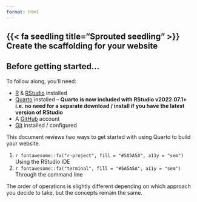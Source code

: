 ```yaml
---
format: html
---
```


## {{< fa seedling title="Sprouted seedling" >}} Create the scaffolding for your website {#create-website-scaffolding}

::: callout-important
## Before getting started...

To follow along, you'll need:

-   [R](https://cloud.r-project.org/) & [RStudio](https://posit.co/download/rstudio-desktop/#download) installed 
-   [Quarto](https://quarto.org/docs/get-started/) installed -- **Quarto is now included with RStudio v2022.07.1+ i.e. no need for a separate download / install if you have the latest version of RStudio**
-   A [GitHub](https://github.com/) account
-   [Git](https://git-scm.com/) installed / configured
:::

This document reviews two ways to get started with using Quarto to build your website.

(1) `r fontawesome::fa("r-project", fill = "#5A5A5A", a11y = "sem")` Using the RStudio IDE
(2) `r fontawesome::fa("terminal", fill = "#5A5A5A", a11y = "sem")` Through the command line\

The order of operations is slightly different depending on which approach you decide to take, but the concepts remain the same.